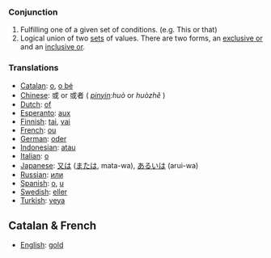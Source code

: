 ===Conjunction===
#Fulfilling one of a given set of conditions.  (e.g. This or that)
#Logical union of two [[set]]s of values.  There are two forms, an [[exclusive or]] and an [[inclusive or]].

===Translations===
*[[Catalan]]: [[o]], [[o bé]]
*[[Chinese]]: 或 or 或者 ( ''[[pinyin]]:huò'' or ''huòzhě'' )
*[[Dutch]]: [[of]]
*[[Esperanto]]: [[aux]]
*[[Finnish]]: [[tai]], [[vai]]
*[[French]]: [[ou]]
*[[German]]: [[oder]]
*[[Indonesian]]: [[atau]]
*[[Italian]]: [[o]]
*[[Japanese]]: [[又は]] ([[または]], mata-wa), [[あるいは]] (arui-wa)
*[[Russian]]: [[или]]
*[[Spanish]]: [[o]], [[u]]
*[[Swedish]]: [[eller]]
*[[Turkish]]: [[veya]]

==Catalan & French==

*[[English]]: [[gold]]